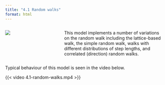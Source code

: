 ```yaml
---
title: "4.1 Random walks"
format: html
---
```


:::: {.columns}
::: {.column width=35%}
[![](4.1-random-walks.png){style="padding-right:10px;"}](4.1-random-walks.nlogox)
:::

::: {.column width=65%}
This model implements a number of variations on the random walk including the lattice-based walk, the simple random walk, walks with different distributions of step lengths, and correlated (direction) random walks.
:::
::::

::: .clearfix
:::

Typical behaviour of this model is seen in the video below.

{{< video 4.1-random-walks.mp4 >}}